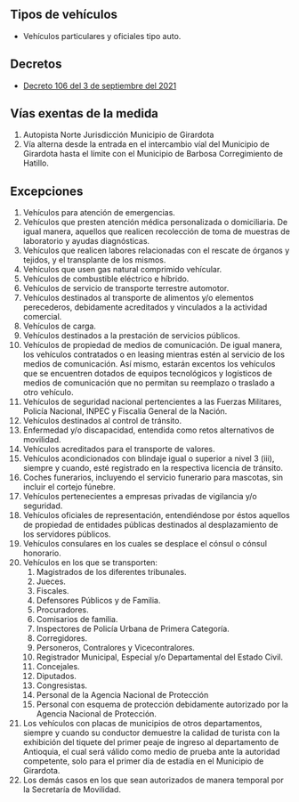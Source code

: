 ## Tipos de vehículos

- Vehículos particulares y oficiales tipo auto.

## Decretos

- [Decreto 106 del 3 de septiembre del 2021](/girardota/decreto-106-del-3-de-septiembre-del-2021.pdf)

## Vías exentas de la medida

1. Autopista Norte Jurisdicción Municipio de Girardota
2. Vía alterna desde la entrada en el intercambio víal del Municipio de Girardota hasta el límite con el Municipio de Barbosa Corregimiento de Hatillo.

## Excepciones

1. Vehículos para atención de emergencias.
2. Vehículos que presten atención médica personalizada o domiciliaria. De igual manera, aquellos que realicen recolección de toma de muestras de laboratorio y ayudas diagnósticas.
3. Vehículos que realicen labores relacionadas con el rescate de órganos y tejidos, y el transplante de los mismos.
4. Vehículos que usen gas natural comprimido vehícular.
5. Vehículos de combustible eléctrico e híbrido.
6. Vehículos de servicio de transporte terrestre automotor.
7. Vehículos destinados al transporte de alimentos y/o elementos perecederos, debidamente acreditados y vinculados a la actividad comercial.
8. Vehículos de carga.
9. Vehículos destinados a la prestación de servicios públicos.
10. Vehículos de propiedad de medios de comunicación. De igual manera, los vehículos contratados o en leasing mientras estén al servicio de los medios de comunicación. Así mismo, estarán excentos los vehículos que se encuentren dotados de equipos tecnológicos y logísticos de medios de comunicación que no permitan su reemplazo o traslado a otro vehículo.
11. Vehículos de seguridad nacional pertencientes a las Fuerzas Militares, Policía Nacional, INPEC y Fiscalía General de la Nación.
12. Vehículos destinados al control de tránsito.
13. Enfermedad y/o discapacidad, entendida como retos alternativos de movilidad.
14. Vehículos acreditados para el transporte de valores.
15. Vehículos acondicionados con blindaje igual o superior a nivel 3 (iii), siempre y cuando, esté registrado en la respectiva licencia de tránsito.
16. Coches funerarios, incluyendo el servicio funerario para mascotas, sin incluir el cortejo fúnebre.
17. Vehículos pertenecientes a empresas privadas de vigilancia y/o seguridad.
18. Vehículos oficiales de representación, entendiéndose por éstos aquellos de propiedad de entidades públicas destinados al desplazamiento de los servidores públicos.
19. Vehículos consulares en los cuales se desplace el cónsul o cónsul honorario.
20. Vehículos en los que se transporten:
    1. Magistrados de los diferentes tribunales.
    2. Jueces.
    3. Fiscales.
    4. Defensores Públicos y de Familia.
    5. Procuradores.
    6. Comisarios de familia.
    7. Inspectores de Policía Urbana de Primera Categoría.
    8. Corregidores.
    9. Personeros, Contralores y Vicecontralores.
    10. Registrador Municipal, Especial y/o Departamental del Estado Civil.
    11. Concejales.
    12. Diputados.
    13. Congresistas.
    14. Personal de la Agencia Nacional de Protección
    15. Personal con esquema de protección debidamente autorizado por la Agencia Nacional de Protección.
21. Los vehículos con placas de municipios de otros departamentos, siempre y cuando su conductor demuestre la calidad de turista con la exhibición del tiquete del primer peaje de ingreso al departamento de Antioquia, el cual será válido como medio de prueba ante la autoridad competente, solo para el primer día de estadía en el Municipio de Girardota.
22. Los demás casos en los que sean autorizados de manera temporal por la Secretaría de Movilidad.
